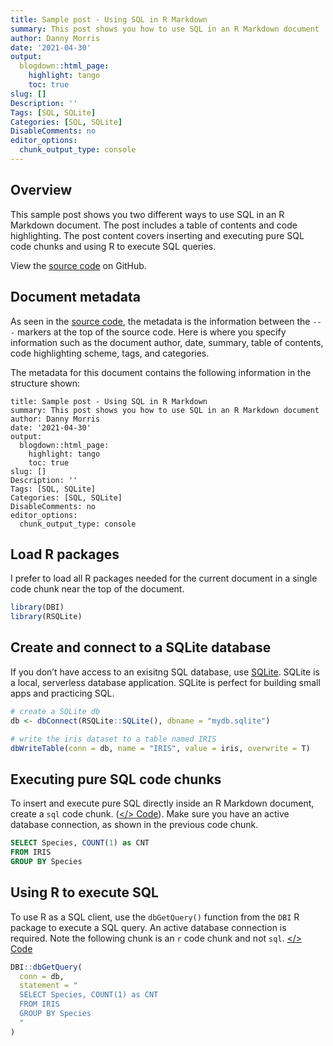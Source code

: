 ```yaml
---
title: Sample post - Using SQL in R Markdown
summary: This post shows you how to use SQL in an R Markdown document
author: Danny Morris
date: '2021-04-30'
output:
  blogdown::html_page:
    highlight: tango
    toc: true
slug: []
Description: ''
Tags: [SQL, SQLite]
Categories: [SQL, SQLite]
DisableComments: no
editor_options: 
  chunk_output_type: console
---
```


## Overview

This sample post shows you two different ways to use SQL in an R Markdown document. The post includes a table of contents and code highlighting. The post content covers inserting and executing pure SQL code chunks and using R to execute SQL queries.

View the [source code](https://github.com/dannymorris/r4sites-anatole-custom/blob/master/content/english/post/2021-04-30-sample-post-using-sql-in-r-markdown/index.en.Rmd) on GitHub.

## Document metadata

As seen in the [source code](https://github.com/dannymorris/r4sites-anatole-custom/blob/master/content/english/post/2021-04-30-sample-post-using-sql-in-r-markdown/index.en.Rmd#L1-L17), the metadata is the information between the `---` markers at the top of the source code. Here is where you specify information such as the document author, date, summary, table of contents, code highlighting scheme, tags, and categories.

The metadata for this document contains the following information in the structure shown:

```
title: Sample post - Using SQL in R Markdown
summary: This post shows you how to use SQL in an R Markdown document
author: Danny Morris
date: '2021-04-30'
output:
  blogdown::html_page:
    highlight: tango
    toc: true
slug: []
Description: ''
Tags: [SQL, SQLite]
Categories: [SQL, SQLite]
DisableComments: no
editor_options: 
  chunk_output_type: console
```

## Load R packages

I prefer to load all R packages needed for the current document in a single code chunk near the top of the document.

```r
library(DBI)
library(RSQLite)
```

## Create and connect to a SQLite database

If you don't have access to an exisitng SQL database, use [SQLite](https://www.sqlite.org/index.html). SQLite is a local, serverless database application. SQLite is perfect for building small apps and practicing SQL.

```r
# create a SQLite db
db <- dbConnect(RSQLite::SQLite(), dbname = "mydb.sqlite")

# write the iris dataset to a table named IRIS
dbWriteTable(conn = db, name = "IRIS", value = iris, overwrite = T)
```

## Executing pure SQL code chunks

To insert and execute pure SQL directly inside an R Markdown document, create a `sql` code chunk. ([</> Code](https://github.com/dannymorris/r4sites-anatole-custom/blob/master/content/english/post/2021-04-30-sample-post-using-sql-in-r-markdown/index.en.Rmd)). Make sure you have an active database connection, as shown in the previous code chunk.

```sql
SELECT Species, COUNT(1) as CNT 
FROM IRIS
GROUP BY Species
```

## Using R to execute SQL

To use R as a SQL client, use the `dbGetQuery()` function from the `DBI` R package to execute a SQL query. An active database connection is required. Note the following chunk is an `r` code chunk and not `sql`. [</> Code](https://github.com/dannymorris/r4sites-anatole-custom/blob/master/content/english/post/2021-04-30-sample-post-using-sql-in-r-markdown/index.en.Rmd#)

```r
DBI::dbGetQuery(
  conn = db,
  statement = "
  SELECT Species, COUNT(1) as CNT 
  FROM IRIS
  GROUP BY Species
  "
)
```



